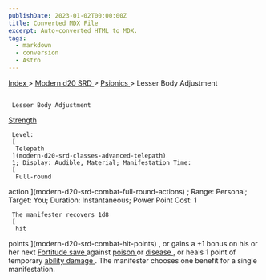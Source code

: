 ```yaml
---
publishDate: 2023-01-02T00:00:00Z
title: Converted MDX File
excerpt: Auto-converted HTML to MDX.
tags:
  - markdown
  - conversion
  - Astro
---
```







[
      Index
     ](-index)
     >
     [
      Modern d20 SRD
     ](modern-d20-srd-index)
     >
     [
      Psionics
     ](modern-d20-srd-psionics-index)
     > Lesser Body Adjustment
    





## 
     Lesser Body Adjustment
    



[
      Strength
     ](modern-d20-srd-basics-ability-scores)




     Level:
     [
      Telepath
     ](modern-d20-srd-classes-advanced-telepath)
     1; Display: Audible, Material; Manifestation Time:
     [
      Full-round
action
     ](modern-d20-srd-combat-full-round-actions)
     ; Range: Personal; Target: You; Duration: Instantaneous; Power Point Cost: 1
    



     The manifester recovers 1d8
     [
      hit
points
     ](modern-d20-srd-combat-hit-points)
     , or gains a +1 bonus on his or her next
     [
      Fortitude
save
     ](modern-d20-srd-basics-saving-throws)
     against
     [
      poison
     ](modern-d20-srd-environment-hazards-poison)
     or
     [
      disease
     ](modern-d20-srd-environment-hazards-disease)
     , or heals 1 point of temporary
     [
      ability
damage
     ](modern-d20-srd-basics-ability-scores)
     . The manifester chooses one benefit for a single manifestation.
    




